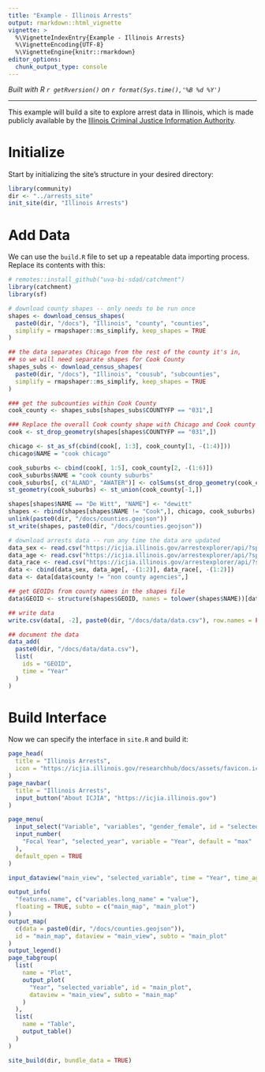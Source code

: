 ```yaml
---
title: "Example - Illinois Arrests"
output: rmarkdown::html_vignette
vignette: >
  %\VignetteIndexEntry{Example - Illinois Arrests}
  %\VignetteEncoding{UTF-8}
  %\VignetteEngine{knitr::rmarkdown}
editor_options: 
  chunk_output_type: console
---
```


*Built with R 
`r getRversion()`
on 
`r format(Sys.time(),'%B %d %Y')`*

***

This example will build a site to explore arrest data in Illinois, which is made publicly available
by the [Illinois Criminal Justice Information Authority](https://icjia.illinois.gov/arrestexplorer/docs).

# Initialize
Start by initializing the site's structure in your desired directory:
```r
library(community)
dir <- "../arrests_site"
init_site(dir, "Illinois Arrests")
```

# Add Data
We can use the `build.R` file to set up a repeatable data importing process. Replace its contents with this:
```r
# remotes::install_github("uva-bi-sdad/catchment")
library(catchment)
library(sf)

# download county shapes -- only needs to be run once
shapes <- download_census_shapes(
  paste0(dir, "/docs"), "Illinois", "county", "counties",
  simplify = rmapshaper::ms_simplify, keep_shapes = TRUE
)

## the data separates Chicago from the rest of the county it's in,
## so we will need separate shapes for Cook County
shapes_subs <- download_census_shapes(
  paste0(dir, "/docs"), "Illinois", "cousub", "subcounties",
  simplify = rmapshaper::ms_simplify, keep_shapes = TRUE
)

### get the subcounties within Cook County
cook_county <- shapes_subs[shapes_subs$COUNTYFP == "031",]

### Replace the overall Cook county shape with Chicago and Cook county suburb shapes
cook <- st_drop_geometry(shapes[shapes$COUNTYFP == "031",])

chicago <- st_as_sf(cbind(cook[, 1:3], cook_county[1, -(1:4)]))
chicago$NAME = "cook chicago"

cook_suburbs <- cbind(cook[, 1:5], cook_county[2, -(1:6)])
cook_suburbs$NAME = "cook county suburbs"
cook_suburbs[, c("ALAND", "AWATER")] <- colSums(st_drop_geometry(cook_county[-1, c("ALAND", "AWATER")]))
st_geometry(cook_suburbs) <- st_union(cook_county[-1,])

shapes[shapes$NAME == "De Witt", "NAME"] <- "dewitt"
shapes <- rbind(shapes[shapes$NAME != "Cook",], chicago, cook_suburbs)
unlink(paste0(dir, "/docs/counties.geojson"))
st_write(shapes, paste0(dir, "/docs/counties.geojson"))

# download arrests data -- run any time the data are updated
data_sex <- read.csv("https://icjia.illinois.gov/arrestexplorer/api/?split=county,gender")
data_age <- read.csv("https://icjia.illinois.gov/arrestexplorer/api/?split=county,age_group")
data_race <- read.csv("https://icjia.illinois.gov/arrestexplorer/api/?split=county,race")
data <- cbind(data_sex, data_age[, -(1:2)], data_race[, -(1:2)])
data <- data[data$county != "non county agencies",]

## get GEOIDs from county names in the shapes file
data$GEOID <- structure(shapes$GEOID, names = tolower(shapes$NAME))[data$county]

## write data
write.csv(data[, -2], paste0(dir, "/docs/data/data.csv"), row.names = FALSE)

## document the data
data_add(
  paste0(dir, "/docs/data/data.csv"),
  list(
    ids = "GEOID",
    time = "Year"
  )
)
```

# Build Interface
Now we can specify the interface in `site.R` and build it:
```r
page_head(
  title = "Illinois Arrests",
  icon = "https://icjia.illinois.gov/researchhub/docs/assets/favicon.ico"
)
page_navbar(
  title = "Illinois Arrests",
  input_button("About ICJIA", "https://icjia.illinois.gov")
)

page_menu(
  input_select("Variable", "variables", "gender_female", id = "selected_variable"),
  input_number(
    "Focal Year", "selected_year", variable = "Year", default = "max"
  ),
  default_open = TRUE
)

input_dataview("main_view", "selected_variable", time = "Year", time_agg = "selected_year")

output_info(
  "features.name", c("variables.long_name" = "value"),
  floating = TRUE, subto = c("main_map", "main_plot")
)
output_map(
  c(data = paste0(dir, "/docs/counties.geojson")),
  id = "main_map", dataview = "main_view", subto = "main_plot"
)
output_legend()
page_tabgroup(
  list(
    name = "Plot",
    output_plot(
      "Year", "selected_variable", id = "main_plot",
      dataview = "main_view", subto = "main_map"
    )
  ),
  list(
    name = "Table",
    output_table()
  )
)

site_build(dir, bundle_data = TRUE)
```